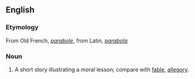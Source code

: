 ==English==

===Etymology===
From Old French, ''[[parabole]]'', from Latin, ''[[parabola]]''

===Noun===
#A short story illustrating a moral lesson; compare with [[fable]], [[allegory]].